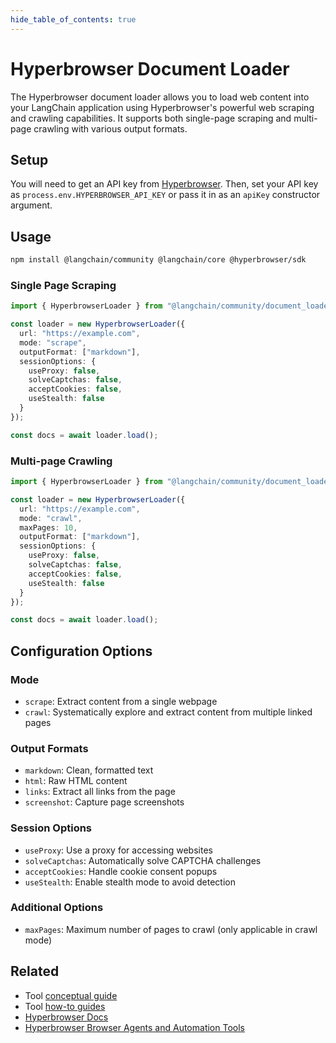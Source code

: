 ```yaml
---
hide_table_of_contents: true
---
```



# Hyperbrowser Document Loader

The Hyperbrowser document loader allows you to load web content into your LangChain application using Hyperbrowser's powerful web scraping and crawling capabilities. It supports both single-page scraping and multi-page crawling with various output formats.

## Setup

You will need to get an API key from [Hyperbrowser](https://hyperbrowser.ai/). Then, set your API key as `process.env.HYPERBROWSER_API_KEY` or pass it in as an `apiKey` constructor argument.

## Usage


<IntegrationInstallTooltip></IntegrationInstallTooltip>

```bash npm2yarn
npm install @langchain/community @langchain/core @hyperbrowser/sdk
```

### Single Page Scraping

```typescript
import { HyperbrowserLoader } from "@langchain/community/document_loaders/web/hyperbrowser";

const loader = new HyperbrowserLoader({
  url: "https://example.com",
  mode: "scrape",
  outputFormat: ["markdown"],
  sessionOptions: {
    useProxy: false,
    solveCaptchas: false,
    acceptCookies: false,
    useStealth: false
  }
});

const docs = await loader.load();
```

### Multi-page Crawling

```typescript
import { HyperbrowserLoader } from "@langchain/community/document_loaders/web/hyperbrowser";

const loader = new HyperbrowserLoader({
  url: "https://example.com",
  mode: "crawl",
  maxPages: 10,
  outputFormat: ["markdown"],
  sessionOptions: {
    useProxy: false,
    solveCaptchas: false,
    acceptCookies: false,
    useStealth: false
  }
});

const docs = await loader.load();
```

## Configuration Options

### Mode
- `scrape`: Extract content from a single webpage
- `crawl`: Systematically explore and extract content from multiple linked pages

### Output Formats
- `markdown`: Clean, formatted text
- `html`: Raw HTML content
- `links`: Extract all links from the page
- `screenshot`: Capture page screenshots

### Session Options
- `useProxy`: Use a proxy for accessing websites
- `solveCaptchas`: Automatically solve CAPTCHA challenges
- `acceptCookies`: Handle cookie consent popups
- `useStealth`: Enable stealth mode to avoid detection

### Additional Options
- `maxPages`: Maximum number of pages to crawl (only applicable in crawl mode)

## Related

- Tool [conceptual guide](docs/concepts/document_loaders)
- Tool [how-to guides](/docs/how_to/#document-loaders)
- [Hyperbrowser Docs](https://docs.hyperbrowser.ai)
- [Hyperbrowser Browser Agents and Automation Tools](/docs/integrations/tools/hyperbrowser) 
